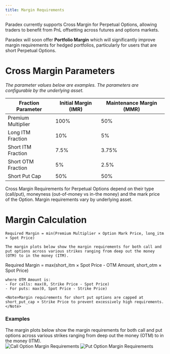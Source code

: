 ```yaml
---
title: Margin Requirements
---
```


Paradex currently supports Cross Margin for Perpetual Options, allowing traders to benefit from PnL offsetting across futures and options markets.

<Note>Paradex will soon offer **Portfolio Margin** which will significantly improve margin requirements for hedged portfolios, particularly for users that are short Perpetual Options.</Note>

# Cross Margin Parameters

*The parameter values below are examples. The parameters are configurable by the underlying asset.*

| **Fraction Parameter** | **Initial Margin (IMR)** | **Maintenance Margin (MMR)** |
|------------------------|--------------------------|------------------------------|
| Premium Multiplier     | 100%                     | 50%                          |
| Long ITM Fraction      | 10%                      | 5%                           |
| Short ITM Fraction     | 7.5%                     | 3.75%                        |
| Short OTM Fraction     | 5%                       | 2.5%                         |
| Short Put Cap          | 50%                      | 50%                          |

<Tip title="Core Idea" icon="leaf">
Cross Margin Requirements for Perpetual Options depend on their type (call/put), moneyness (out-of-money vs in-the money) and the mark price of the Option. Margin requirements vary by underlying asset.
</Tip>

# Margin Calculation

<Tabs>
  <Tab title="Buying Options">
    
    Required Margin = min(Premium Multiplier × Option Mark Price, long_itm × Spot Price)

    The margin plots below show the margin requirements for both call and put options across various strikes ranging from deep out the money (OTM) to in the money (ITM).
  </Tab>
  
  <Tab title="Selling Options">
    Required Margin = max(short_itm × Spot Price - OTM Amount, short_otm × Spot Price)

    where OTM Amount is:
    - For calls: max(0, Strike Price - Spot Price)
    - For puts: max(0, Spot Price - Strike Price)

    <Note>Margin requirements for short put options are capped at short_put_cap × Strike Price to prevent excessively high requirements.</Note>
  </Tab>
</Tabs>

### Examples
  The margin plots below show the margin requirements for both call and put options across various strikes ranging from deep out the money (OTM) to in the money (ITM).
  <Tabs>
    <Tab title="Call Options">  
      <Frame background="subtle">
        <img src="../../assets/call-margin-req-example.png" alt="Call Option Margin Requirements"/>
      </Frame>
    </Tab>
    <Tab title="Put Options">
      <Frame>
        <img src="../../assets/put-option-margin-req-example.png" alt="Put Option Margin Requirements"/>
      </Frame>
    </Tab>
  </Tabs>

